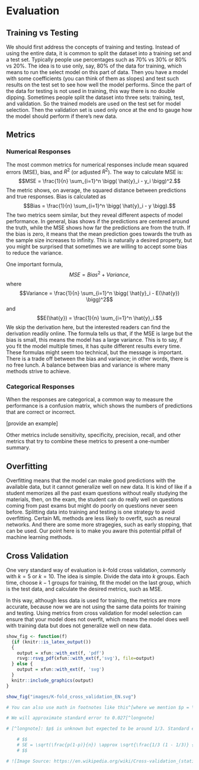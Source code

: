 # Evaluation  

## Training vs Testing  

We should first address the concepts of training and testing. Instead of using the entire data, it is common to split the dataset into a training set and a test set. Typically people use percentages such as 70% vs 30% or 80% vs 20%. The idea is to use only, say, 80% of the data for training, which means to run the select model on this part of data. Then you have a model with some coefficients (you can think of them as slopes) and test such results on the test set to see how well the model performs. Since the part of the data for testing is not used in training, this way there is no double dipping. Sometimes people split the dataset into three sets: training, test, and validation. So the trained models are used on the test set for model selection. Then the validation set is used only once at the end to gauge how the model should perform if there's new data.  

## Metrics  

### Numerical Responses  

The most common metrics for numerical responses include mean squared errors (MSE), bias, and $R^2$ (or adjusted $R^2$).  The way to calculate MSE is: 
$$MSE = \frac{1}{n} \sum_{i=1}^n \bigg( \hat{y}_i - y_i \bigg)^2.$$
The metric shows, on average, the squared distance between predictions and true responses. Bias is calculated as 
$$Bias = \frac{1}{n} \sum_{i=1}^n \bigg( \hat{y}_i - y \bigg).$$ 
The two metrics seem similar, but they reveal different aspects of model performance. In general, bias shows if the predictions are centered around the truth, while the MSE shows how far the predictions are from the truth. If the bias is zero, it means that the mean prediction goes towards the truth as the sample size increases to infinity. This is naturally a desired property, but you might be surprised that sometimes we are willing to accept some bias to reduce the variance.  

One important formula, 
$$MSE = Bias^2 + Variance,$$
where 
$$Variance = \frac{1}{n} \sum_{i=1}^n \bigg( \hat{y}_i - E(\hat{y}) \bigg)^2$$
and 
$$E(\hat{y}) = \frac{1}{n} \sum_{i=1}^n \hat{y}_i.$$
We skip the derivation here, but the interested readers can find the derivation readily online. The formula tells us that, if the MSE is large but the bias is small, this means the model has a large variance. This is to say, if you fit the model multiple times, it has quite different results every time. These formulas might seem too technical, but the message is important. There is a trade off between the bias and variance; in other words, there is no free lunch. A balance between bias and variance is where many methods strive to achieve.  

### Categorical Responses  

When the responses are categorical, a common way to measure the performance is a confusion matrix, which shows the numbers of predictions that are correct or incorrect.  

[provide an example]  

Other metrics include sensitivity, specificity, precision, recall, and other metrics that try to combine these metrics to present a one-number summary.  

## Overfitting   

Overfitting means that the model can make good predictions with the available data, but it cannot generalize well on new data. It is kind of like if a student memorizes all the past exam questions without really studying the materials, then, on the exam, the student can do really well on questions coming from past exams but might do poorly on questions never seen before. Splitting data into training and testing is one strategy to avoid overfitting. Certain ML methods are less likely to overfit, such as neural networks. And there are some more stragegies, such as early stopping, that can be used. Our point here is to make you aware this potential pitfall of machine learning methods.  

## Cross Validation  

One very standard way of evaluation is $k$-fold cross validation, commonly with $k=5$ or $k=10$. The idea is simple. Divide the data into $k$ groups. Each time, choose $k-1$ groups for training, fit the model on the last group, which is the test data, and calculate the desired metrics, such as MSE. 

In this way, although less data is used for training, the metrics are more accurate, because now we are not using the same data points for training and testing. Using metrics from cross validation for model selection can ensure that your model does not overfit, which means the model does well with training data but does not generalize well on new data.  


```r
show_fig <- function(f)
  {if (knitr::is_latex_output())
  {
    output = xfun::with_ext(f, 'pdf')
    rsvg::rsvg_pdf(xfun::with_ext(f,'svg'), file=output)
  } else {
    output = xfun::with_ext(f, 'svg')
  }
  knitr::include_graphics(output)
}
```


```r
show_fig("images/K-fold_cross_validation_EN.svg")
```




```r
# You can also use math in footnotes like this^[where we mention $p = \frac{a}{b}$].

# We will approximate standard error to 0.027[^longnote]

# [^longnote]: $p$ is unknown but expected to be around 1/3. Standard error will be approximated

    # $$
    # SE = \sqrt(\frac{p(1-p)}{n}) \approx \sqrt{\frac{1/3 (1 - 1/3)} {300}} = 0.027
    # $$

```

```r
# ![Image Source: https://en.wikipedia.org/wiki/Cross-validation_(statistics)](images/375px-K-fold_cross_validation_EN.svg.png)
```

